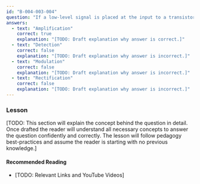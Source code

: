 ```yaml
---
id: "B-004-003-004"
question: "If a low-level signal is placed at the input to a transistor and a higher level of the signal is produced at the output, what is this effect called?"
answers:
  - text: "Amplification"
    correct: true
    explanation: "[TODO: Draft explanation why answer is correct.]"
  - text: "Detection"
    correct: false
    explanation: "[TODO: Draft explanation why answer is incorrect.]"
  - text: "Modulation"
    correct: false
    explanation: "[TODO: Draft explanation why answer is incorrect.]"
  - text: "Rectification"
    correct: false
    explanation: "[TODO: Draft explanation why answer is incorrect.]"
---
```


### Lesson

[TODO: This section will explain the concept behind the question in detail. Once drafted the reader will understand all necessary concepts to answer the question confidently and correctly. The lesson will follow pedagogy best-practices and assume the reader is starting with no previous knowledge.]

#### Recommended Reading

- [TODO: Relevant Links and YouTube Videos]
